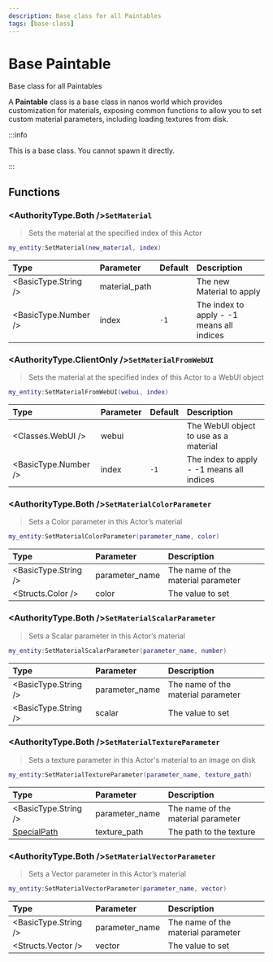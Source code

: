 ```yaml
---
description: Base class for all Paintables
tags: [base-class]
---
```


# Base Paintable

Base class for all Paintables


A **Paintable** class is a base class in nanos world which provides customization for materials, exposing common functions to allow you to set custom material parameters, including loading textures from disk.

:::info

This is a base class. You cannot spawn it directly.

:::


## Functions


<BasePaintableFunctions hidden_reference={true} />


### <AuthorityType.Both />`SetMaterial`

> Sets the material at the specified index of this Actor

```lua
my_entity:SetMaterial(new_material, index)
```

| Type | Parameter | Default | Description |
| :--- | :--- | :--- | :--- |
| <BasicType.String /> | material_path | | The new Material to apply |
| <BasicType.Number /> | index | `-1` | The index to apply - -1 means all indices |


### <AuthorityType.ClientOnly />`SetMaterialFromWebUI`

> Sets the material at the specified index of this Actor to a WebUI object

```lua
my_entity:SetMaterialFromWebUI(webui, index)
```

| Type | Parameter | Default | Description |
| :--- | :--- | :--- | :--- |
| <Classes.WebUI /> | webui | | The WebUI object to use as a material |
| <BasicType.Number /> | index | `-1` | The index to apply - -1 means all indices |


### <AuthorityType.Both />`SetMaterialColorParameter`

> Sets a Color parameter in this Actor’s material


```lua
my_entity:SetMaterialColorParameter(parameter_name, color)
```

| Type | Parameter | Description |
| :--- | :--- | :--- |
| <BasicType.String /> | parameter_name | The name of the material parameter |
| <Structs.Color /> | color | The value to set |


### <AuthorityType.Both />`SetMaterialScalarParameter`

> Sets a Scalar parameter in this Actor’s material


```lua
my_entity:SetMaterialScalarParameter(parameter_name, number)
```

| Type | Parameter | Description |
| :--- | :--- | :--- |
| <BasicType.String /> | parameter\_name | The name of the material parameter |
| <BasicType.String /> | scalar | The value to set |


### <AuthorityType.Both />`SetMaterialTextureParameter`

> Sets a texture parameter in this Actor's material to an image on disk


```lua
my_entity:SetMaterialTextureParameter(parameter_name, texture_path)
```

| Type | Parameter | Description |
| :--- | :--- | :--- |
| <BasicType.String /> | parameter\_name | The name of the material parameter |
| [SpecialPath](./scripting-reference/glossary/basic-types.md#specialpath) | texture\_path | The path to the texture |


### <AuthorityType.Both />`SetMaterialVectorParameter`

> Sets a Vector parameter in this Actor’s material


```lua
my_entity:SetMaterialVectorParameter(parameter_name, vector)
```

| Type | Parameter | Description |
| :--- | :--- | :--- |
| <BasicType.String /> | parameter\_name | The name of the material parameter |
| <Structs.Vector /> | vector | The value to set |
